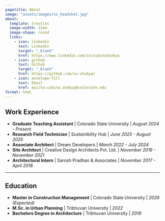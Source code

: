 ```yaml
---
pagetitle: About
image: "assets/images/ss_headshot.jpg"
about:
  template: trestles
  image-width: 12em
  image-shape: round
  links:
    - icon: linkedin
      text: LinkedIn
      target: "_blank"
      href: https://www.linkedin.com/in/subinashakya
    - icon: github
      text: Github
      target: "_blank"
      href: https://github.com/su-shakya/
    - icon: envelope-fill
      text: Email
      href: mailto:subina.shakya@colostate.edu
format: html
---
```


## Work Experience

 - **Graduate Teaching Assistant** [| Colorado State University | *August 2024 - Present*]{.gray}
 - **Research Field Technician** [| Sustainibility Hub | *June 2025 - August 2025*]{.gray}
 - **Associate Architect** [| Dream Developers | *March 2022 - July 2024*]{.gray}
 - **Site Architect** [| Creative Design Architects Pvt. Ltd. | *November 2019 - November 2021*]{.gray}
 - **Architectural Intern** [| Sarosh Pradhan & Associates | *November 2017 - April 2018*]{.gray}

-----

## Education

 - **Master in Construction Management** [| Colorado State University | *2026 (Expected)*]{.gray}
 - **M.Sc. in Urban Planning** [| Tribhuvan University | *2022*]{.gray}
 - **Bachelors Degree in Architecture** [| Tribhuvan University | *2019*]{.gray}
